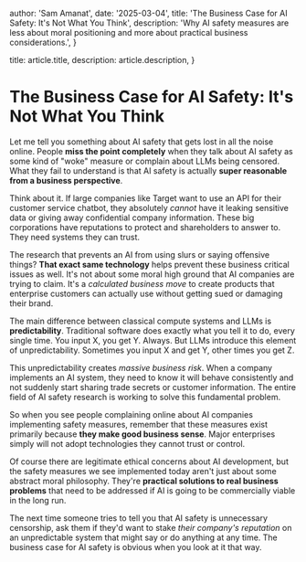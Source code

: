 
  author: 'Sam Amanat',
  date: '2025-03-04',
  title: 'The Business Case for AI Safety: It\'s Not What You Think',
  description:
    'Why AI safety measures are less about moral positioning and more about practical business considerations.',
}

  title: article.title,
  description: article.description,
}


# The Business Case for AI Safety: It's Not What You Think

Let me tell you something about AI safety that gets lost in all the noise online. People **miss the point completely** when they talk about AI safety as some kind of "woke" measure or complain about LLMs being censored. What they fail to understand is that AI safety is actually **super reasonable from a business perspective**.

Think about it. If large companies like Target want to use an API for their customer service chatbot, they absolutely *cannot* have it leaking sensitive data or giving away confidential company information. These big corporations have reputations to protect and shareholders to answer to. They need systems they can trust.

The research that prevents an AI from using slurs or saying offensive things? **That exact same technology** helps prevent these business critical issues as well. It's not about some moral high ground that AI companies are trying to claim. It's a *calculated business move* to create products that enterprise customers can actually use without getting sued or damaging their brand.

The main difference between classical compute systems and LLMs is **predictability**. Traditional software does exactly what you tell it to do, every single time. You input X, you get Y. Always. But LLMs introduce this element of unpredictability. Sometimes you input X and get Y, other times you get Z.

This unpredictability creates *massive business risk*. When a company implements an AI system, they need to know it will behave consistently and not suddenly start sharing trade secrets or customer information. The entire field of AI safety research is working to solve this fundamental problem.

So when you see people complaining online about AI companies implementing safety measures, remember that these measures exist primarily because **they make good business sense**. Major enterprises simply will not adopt technologies they cannot trust or control.

Of course there are legitimate ethical concerns about AI development, but the safety measures we see implemented today aren't just about some abstract moral philosophy. They're **practical solutions to real business problems** that need to be addressed if AI is going to be commercially viable in the long run.

The next time someone tries to tell you that AI safety is unnecessary censorship, ask them if they'd want to stake *their company's reputation* on an unpredictable system that might say or do anything at any time. The business case for AI safety is obvious when you look at it that way.